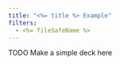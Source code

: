 ```yaml
---
title: "<%= title %> Example"
filters:
  - <%= fileSafeName %>
---
```


TODO Make a simple deck here